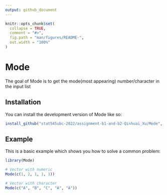 ```yaml
---
output: github_document
---
```


<!-- README.md is generated from README.Rmd. Please edit that file -->

```r
knitr::opts_chunk$set(
  collapse = TRUE,
  comment = "#>",
  fig.path = "man/figures/README-",
  out.width = "100%"
)
```

# Mode

<!-- badges: start -->
<!-- badges: end -->

The goal of Mode is to get the mode(most appearing) number/character in the input list

## Installation

You can install the development version of Mode like so:

``` r
install_github("stat545ubc-2022/assignment-b1-and-b2-Qinhuai_Xu/Mode", ref = "1.0.0")
```

## Example

This is a basic example which shows you how to solve a common problem:

```r
library(Mode)

# Vector with numeric
Mode(c(1, 2, 1, 1, 1))

# Vector with character
Mode(c("A", "B", "C", "A", "A"))
```

